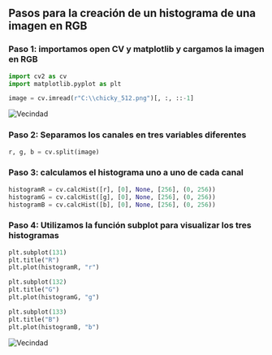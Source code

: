 
## Pasos para la creación de un histograma de una imagen en RGB

<Steps>

### Paso 1: importamos open CV y matplotlib y cargamos la imagen en RGB
```py
import cv2 as cv
import matplotlib.pyplot as plt

image = cv.imread(r"C:\\chicky_512.png")[, :, ::-1]
```
![Vecindad](../../../assets/chicky.png)


### Paso 2: Separamos los canales en tres variables diferentes
```py
r, g, b = cv.split(image)
```

### Paso 3: calculamos el histograma uno a uno de cada canal
```py
histogramR = cv.calcHist([r], [0], None, [256], (0, 256))
histogramG = cv.calcHist([g], [0], None, [256], (0, 256))
histogramB = cv.calcHist([b], [0], None, [256], (0, 256))
```

### Paso 4: Utilizamos la función subplot para visualizar los tres histogramas
```py
plt.subplot(131)
plt.title("R")
plt.plot(histogramR, "r")

plt.subplot(132)
plt.title("G")
plt.plot(histogramG, "g")

plt.subplot(133)
plt.title("B")
plt.plot(histogramB, "b")
```

![Vecindad](../../../assets/rgb_histogram.png)

</Steps>

